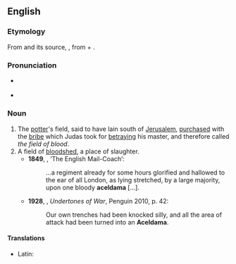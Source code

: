 ==English==

===Etymology===
From {{bor|en|el|Ακελδαμά}} and its source, {{der|en|grc|Ἀκελδαμάχ}}, from {{der|en|arc|חקל||field|sc=Hebr}} + {{m|arc|דמא||blood|sc=Hebr}}.

===Pronunciation===
* {{a|UK|US}} {{IPA|en|/əˈsɛldəmə/|/əˈkeldəmə/}}
* {{hyphenation|en|a|cel|da|ma}}

===Noun===
{{en-noun}}

# The [[potter]]'s field, said to have lain south of [[Jerusalem]], [[purchased]] with the [[bribe]] which Judas took for [[betraying]] his master, and therefore called ''the field of blood''.
# A field of [[bloodshed]], a place of slaughter. {{defdate|from 17th c.}}
#* '''1849''', {{w|Thomas de Quincey}}, ‘The English Mail-Coach’:
#*: …a regiment already for some hours glorified and hallowed to the ear of all London, as lying stretched, by a large majority, upon one bloody '''aceldama''' […].
#* '''1928''', {{w|Edmund Blunden}}, ''Undertones of War'', Penguin 2010, p. 42:
#*: Our own trenches had been knocked silly, and all the area of attack had been turned into an '''Aceldama'''.

====Translations====
{{trans-top|the potter's field purchased with the bribe which Judas took for betraying his master}}
{{trans-mid}}
{{trans-bottom}}

{{trans-top|figuratively, a field of bloodshed}}
{{trans-mid}}
{{trans-bottom}}

{{checktrans-top}}
* Latin: {{t-check|la|aceldama|f}}
{{trans-mid}}
{{trans-bottom}}